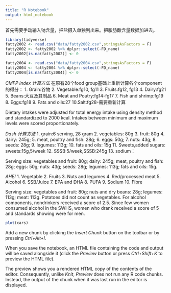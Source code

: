 ```yaml
---
title: "R Notebook"
output: html_notebook
---
```




首先需要手动输入钠含量，把盐摄入单独列出来。把脂肪酸含量数据加进去。

```r
library(tidyverse)
fatty2002 <- read.csv("data/fatty2002.csv",stringsAsFactors = F)
fatty2002 <- fatty2002 %>% dplyr::select(-FD_name)
fatty2002[is.na(fatty2002)] <- 0

fatty2004 <- read.csv("data/fatty2004.csv",stringsAsFactors = F)
fatty2004 <- fatty2004 %>% dplyr::select(-FD_name)
fatty2004[is.na(fatty2004)] <- 0
```

*CMFP index 计算方法*
在原有28个food group基础上重新计算各个component的得分：
1. Grain:谷物
2. Vegetable:fg10, fg11
3. Fruits:fg12, fg13
4. Dairy:fg21
5. Beans:大豆及其制品
6. Meat and Poutry:fg14-fg17
7. Fish and shrimp:fg19
8. Eggs:fg18
9. Fats and oils:27
10.Salt:fg28-需要重新计算

Dietary intakes were adjusted for total energy intake using density method and standardized to 2000 kcal. Intakes between minimum and maximum levels were scored proportionately.

*Dash 计算方法*
1. grain:6 serving, 28 gram
2. vegetables: 80g
3. fruit: 80g
4. dairy: 245g; 
5. meat, poultry and fish: 28g; 
6. eggs: 50g; 
7. nuts: 43g; 
8. seeds: 28g; 
9. legumes: 113g; 
10. fats and oils: 15g
11. Sweets,added sugars: sweets:15g,5/week
12. SSSB:5/week,SSSB:245g
13. sodium：

Serving size: vegetables and fruit: 80g; dairy: 245g; meat, poultry and fish: 28g; eggs: 50g; nuts: 43g; seeds: 28g; legumes: 113g; fats and oils: 15g.  

*AHEI*
1. Vegetable
2. Fruits
3. Nuts and legumes
4. Red/processed meat
5. Alcohol
6. SSB/Juice
7. EPA and DHA
8. PUFA
9. Sodium
10. Fibre

Serving size: vegetables and fruit: 80g; nuts and dry beans: 28g; legumes: 113g; meat: 113g. Potatoes did not count as vegetables. For alcohol components, nondrinkers received a score of 2.5. Since few women consumed alcohol in the SWHS, women who drank received a score of 5 and standards showing were for men.

```r
plot(cars)
```

Add a new chunk by clicking the *Insert Chunk* button on the toolbar or by pressing *Ctrl+Alt+I*.

When you save the notebook, an HTML file containing the code and output will be saved alongside it (click the *Preview* button or press *Ctrl+Shift+K* to preview the HTML file).

The preview shows you a rendered HTML copy of the contents of the editor. Consequently, unlike *Knit*, *Preview* does not run any R code chunks. Instead, the output of the chunk when it was last run in the editor is displayed.
